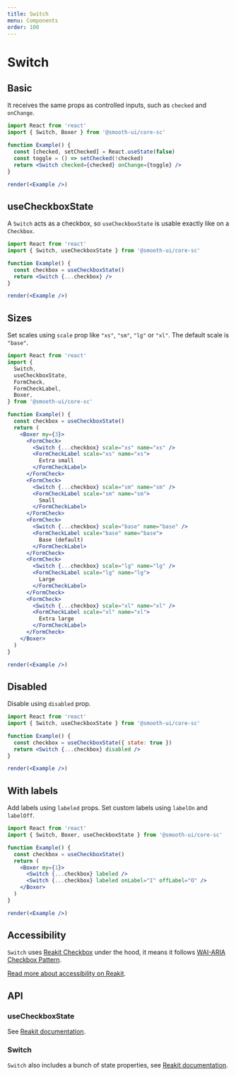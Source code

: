 ```yaml
---
title: Switch
menu: Components
order: 100
---
```



# Switch

## Basic

It receives the same props as controlled inputs, such as `checked` and `onChange`.

```jsx live noInline
import React from 'react'
import { Switch, Boxer } from '@smooth-ui/core-sc'

function Example() {
  const [checked, setChecked] = React.useState(false)
  const toggle = () => setChecked(!checked)
  return <Switch checked={checked} onChange={toggle} />
}

render(<Example />)
```

## useCheckboxState

A `Switch` acts as a checkbox, so `useCheckboxState` is usable exactly like on a `Checkbox`.

```jsx live noInline
import React from 'react'
import { Switch, useCheckboxState } from '@smooth-ui/core-sc'

function Example() {
  const checkbox = useCheckboxState()
  return <Switch {...checkbox} />
}

render(<Example />)
```

## Sizes

Set scales using `scale` prop like `"xs"`, `"sm"`, `"lg"` or `"xl"`. The default scale is `"base"`.

```jsx live noInline
import React from 'react'
import {
  Switch,
  useCheckboxState,
  FormCheck,
  FormCheckLabel,
  Boxer,
} from '@smooth-ui/core-sc'

function Example() {
  const checkbox = useCheckboxState()
  return (
    <Boxer my={3}>
      <FormCheck>
        <Switch {...checkbox} scale="xs" name="xs" />
        <FormCheckLabel scale="xs" name="xs">
          Extra small
        </FormCheckLabel>
      </FormCheck>
      <FormCheck>
        <Switch {...checkbox} scale="sm" name="sm" />
        <FormCheckLabel scale="sm" name="sm">
          Small
        </FormCheckLabel>
      </FormCheck>
      <FormCheck>
        <Switch {...checkbox} scale="base" name="base" />
        <FormCheckLabel scale="base" name="base">
          Base (default)
        </FormCheckLabel>
      </FormCheck>
      <FormCheck>
        <Switch {...checkbox} scale="lg" name="lg" />
        <FormCheckLabel scale="lg" name="lg">
          Large
        </FormCheckLabel>
      </FormCheck>
      <FormCheck>
        <Switch {...checkbox} scale="xl" name="xl" />
        <FormCheckLabel scale="xl" name="xl">
          Extra large
        </FormCheckLabel>
      </FormCheck>
    </Boxer>
  )
}

render(<Example />)
```

## Disabled

Disable using `disabled` prop.

```jsx live noInline
import React from 'react'
import { Switch, useCheckboxState } from '@smooth-ui/core-sc'

function Example() {
  const checkbox = useCheckboxState({ state: true })
  return <Switch {...checkbox} disabled />
}

render(<Example />)
```

## With labels

Add labels using `labeled` props. Set custom labels using `labelOn` and `labelOff`.

```jsx live noInline
import React from 'react'
import { Switch, Boxer, useCheckboxState } from '@smooth-ui/core-sc'

function Example() {
  const checkbox = useCheckboxState()
  return (
    <Boxer my={1}>
      <Switch {...checkbox} labeled />
      <Switch {...checkbox} labeled onLabel="I" offLabel="O" />
    </Boxer>
  )
}

render(<Example />)
```

## Accessibility

`Switch` uses [Reakit Checkbox](https://reakit.io/docs/checkbox) under the hood, it means it follows [WAI-ARIA Checkbox Pattern](https://www.w3.org/TR/wai-aria-practices/#checkbox).

[Read more about accessibility on Reakit](https://reakit.io/docs/checkbox/#accessibility).

## API

### useCheckboxState

See [Reakit documentation](https://reakit.io/docs/checkbox/#usecheckboxstate-1).

### Switch

<Props of={Switch} />

`Switch` also includes a bunch of state properties, see [Reakit documentation](https://reakit.io/docs/checkbox/#checkbox).
